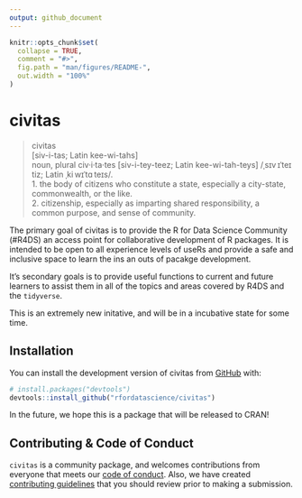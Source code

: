 ```yaml
---
output: github_document
---
```


<!-- README.md is generated from README.Rmd. Please edit that file -->

```r
knitr::opts_chunk$set(
  collapse = TRUE,
  comment = "#>",
  fig.path = "man/figures/README-",
  out.width = "100%"
)
```
# civitas

>civitas  
>[siv-i-tas; Latin kee-wi-tahs]  
>noun, plural civ·i·ta·tes [siv-i-tey-teez; Latin kee-wi-tah-teys] /ˌsɪv ɪˈteɪ tiz; Latin ˌki wɪˈtɑ teɪs/.  
>1. the body of citizens who constitute a state, especially a city-state, commonwealth, or the like.  
>2. citizenship, especially as imparting shared responsibility, a common purpose, and sense of community.  

The primary goal of civitas is to provide the R for Data Science Community (#R4DS) an access point for collaborative development of R packages.  It is intended to be open to all experience levels of useRs and provide a safe and inclusive space to learn the ins an outs of pacakge development.  

It's secondary goals is to provide useful functions to current and future learners to assist them in all of the topics and areas covered by R4DS and the `tidyverse`.

This is an extremely new initative, and will be in a incubative state for some time.

## Installation

You can install the development version of civitas from [GitHub](https://github.com/) with:

``` r
# install.packages("devtools")
devtools::install_github("rfordatascience/civitas")
```
In the future, we hope this is a package that will be released to CRAN!

## Contributing & Code of Conduct

`civitas` is a community package, and welcomes contributions from everyone that meets our [code of conduct](CODE_OF_CONDUCT.md).  Also, we have created [contributing guidelines](CONTRIBUTING.md) that you should review prior to making a submission.


